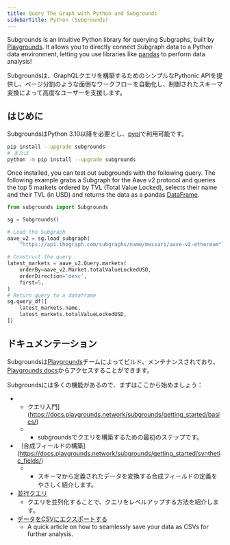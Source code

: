 ```yaml
---
title: Query The Graph with Python and Subgrounds
sidebarTitle: Python (Subgrounds)
---
```


Subgrounds is an intuitive Python library for querying Subgraphs, built by [Playgrounds](https://playgrounds.network/). It allows you to directly connect Subgraph data to a Python data environment, letting you use libraries like [pandas](https://pandas.pydata.org/) to perform data analysis!

Subgroundsは、GraphQLクエリを構築するためのシンプルなPythonic APIを提供し、ページ分割のような面倒なワークフローを自動化し、制御されたスキーマ変換によって高度なユーザーを支援します。

## はじめに

SubgroundsはPython 3.10以降を必要とし、[pypi](https://pypi.org/project/subgrounds/)で利用可能です。

```bash
pip install --upgrade subgrounds
# または
python -m pip install --upgrade subgrounds
```

Once installed, you can test out subgrounds with the following query. The following example grabs a Subgraph for the Aave v2 protocol and queries the top 5 markets ordered by TVL (Total Value Locked), selects their name and their TVL (in USD) and returns the data as a pandas [DataFrame](https://pandas.pydata.org/pandas-docs/dev/reference/api/pandas.DataFrame.html#pandas.DataFrame).

```python
from subgrounds import Subgrounds

sg = Subgrounds()

# Load the Subgraph
aave_v2 = sg.load_subgraph(
    "https://api.thegraph.com/subgraphs/name/messari/aave-v2-ethereum")

# Construct the query
latest_markets = aave_v2.Query.markets(
    orderBy=aave_v2.Market.totalValueLockedUSD,
    orderDirection='desc',
    first=5,
)
# Return query to a dataframe
sg.query_df([
    latest_markets.name,
    latest_markets.totalValueLockedUSD,
])
```

## ドキュメンテーション

Subgroundsは[Playgrounds](https://playgrounds.network/)チームによってビルド、メンテナンスされており、[Playgrounds docs](https://docs.playgrounds.network/subgrounds)からアクセスすることができます。

Subgroundsには多くの機能があるので、まずはここから始めましょう：

- - クエリ入門](https://docs.playgrounds.network/subgrounds/getting_started/basics/)
  - - subgroundsでクエリを構築するための最初のステップです。
- ｛合成フィールドの構築](https://docs.playgrounds.network/subgrounds/getting_started/synthetic_fields/)
  - - スキーマから定義されたデータを変換する合成フィールドの定義をやさしく紹介します。
- [並行クエリ](https://docs.playgrounds.network/subgrounds/getting_started/async/)
  - クエリを並列化することで、クエリをレベルアップする方法を紹介します。
- [データをCSVにエクスポートする](https://docs.playgrounds.network/subgrounds/faq/exporting/)
  - A quick article on how to seamlessly save your data as CSVs for further analysis.
